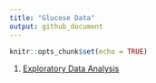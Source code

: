 ```yaml
---
title: "Glucose Data"
output: github_document
---
```


```r
knitr::opts_chunk$set(echo = TRUE)
```

1. [Exploratory Data Analysis](https://bgulbis.github.io/glucoses/explore/exploratory-analysis.html)
